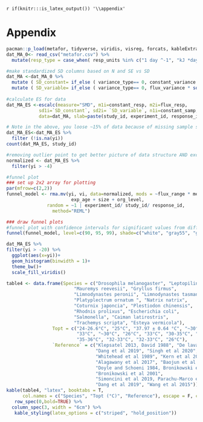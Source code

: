 `r if(knitr:::is_latex_output()) '\\appendix'`



# Appendix {-}

```r
pacman::p_load(metafor, tidyverse, viridis, visreg, forcats, kableExtra)
dat_MA_0<- read_csv("metafor.csv") %>%
  mutate(resp_type = case_when( resp_units %in% c("1 day ^-1", "kJ *day^-1 *kg^-1", "m * s^-1") ~ "rate", TRUE ~ "trait"))

#make standardized SD columns based on N and SE vs SD
dat_MA <-dat_MA_0 %>% 
  mutate ( SD_constant= if_else ( variance_type== 0, constant_variance * sqrt(constant_samp), constant_variance))  %>%
  mutate ( SD_variable= if_else ( variance_type== 0, flux_variance * sqrt(flux_variance) , flux_variance)) 
         
#calculate ES for data
dat_MA_ES <-escalc(measure="SMD", m1i=constant_resp, m2i=flux_resp, 
            sd1i=`SD_constant`, sd2i= `SD_variable`, n1i=constant_samp, n2i=flux_samp, 
            data=dat_MA, slab=paste(study_id, experiment_id, response_id, sep=", ")) 

# Note in the above, you loose ~15% of data because of missing sample sizes and SEs reported, below these are removed for now
dat_MA_ES<-dat_MA_ES %>% 
  filter (!is.na(yi)) 
count(dat_MA_ES, study_id)

#removing outlier point to get better picture of data structure AND excluding CT assays 
normalized <- dat_MA_ES %>%
  filter(yi > -4) 
```


```r
#funnel plot 
### set up 2x2 array for plotting
par(mfrow=c(2,2))
funnel_model <- rma.mv(yi, vi, data=normalized, mods = ~flux_range * mean_temp_constant +
                        exp_age + size + org_level, 
               random = ~1 | experiment_id/ study_id/ response_id,
                 method="REML") 
```


```r
### draw funnel plots
#funnel plot with confidence intervals for significant values from different studies; taken from normalized data set because of big outlier 
funnel(funnel_model, level=c(90, 95, 99), shade=c("white", "gray55", "gray75"), refline=0, legend=TRUE)
```

\clearpage

```r
dat_MA_ES %>%
filter(yi > -20) %>%
  ggplot(aes(x=yi))+
  geom_histogram(binwidth = 1)+
  theme_bw()+
  scale_fill_viridis()
```

```r
table4 <- data.frame(Species = c("Drosophila melanogaster", "Leptopilina boulardi", 
                         "Mauremys reevesii", "Gryllus firmus", 
                         "Limnodynastes peronii", "Limnodynastes tasmaniensis", 
                         "Platyplectrum ornatum ", "Natrix natrix", 
                         "Coturnix japoncia", "Plestiodon chinensis", 
                         "Rhodnis prolixus", "Escherichia coli", 
                         "Salmonella", "Caiman latirostris", 
                         "Trachemys scripta", "Esteya vermicola"), 
                 Topt = c("24-26.6°C", "25°C", "37.97 ± 0.64 °C", "~30°C", "30°C", "30-33°C",
                          "33°C", "~30°C", "26°C", "33°C", "30-35°C", "37°C, 35-36°C",
                          "35-36°C", "32-33°C", "32-33°C", "26°C"), 
                 `Reference` = c("Klepsatel 2013, David 1988", "De lava et al 2016", 
                                 "Dang et al 2019", "Singh et al 2020", "Seebacher et al 2014",
                                 "Whitehead et al 1989", "Kern et al 2014", "Issac 1997",
                                 "Alagawany et al 2017", "Baojun et al 2010", "Fresquet and Lazzari 2011",
                                 "Doyle and Schoeni 1984, Bronikowski et al 2001", 
                                 "Bronikowski et al 2001", 
                                 "Simoncini et al 2019, Parachu-Marco et al 2017, Pina et al 2002", 
                                 "Dang et al 2019", "Wang et al 2015"))
kable(table4, "latex", booktabs = T, 
      col.names = c("Species", "Topt (°C)", "Reference"), escape = F, caption = "TPC metrics extracted from additional papers to collect thermal history data for each species in the meta analysis (missing data on species X. arvicola, used in Garcia-Ruiz et al 2011)", caption.short ="Thermal stress data by species") %>%
   row_spec(0,bold=TRUE) %>%
  column_spec(3, width = "6cm") %>%
   kable_styling(latex_options = c("striped", "hold_position"))
```


